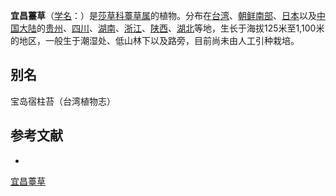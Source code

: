 {{Speciesbox
| name = 宜昌薹草
| status = 
| status_system = 
| image =
| genus = Carex
| species = ascocetra
| authority = C. B. Clarke ex Franch.
}}

'''宜昌薹草'''（[[学名|学名]]：{{lang|la|''Carex ascocetra''}}）是[[莎草科|莎草科]][[薹草属|薹草属]]的植物。分布在[[台湾|台湾]]、[[朝鲜南部|朝鲜南部]]、[[日本|日本]]以及[[中国大陆|中国大陆]]的[[贵州|贵州]]、[[四川|四川]]、[[湖南|湖南]]、[[浙江|浙江]]、[[陕西|陕西]]、[[湖北|湖北]]等地，生长于海拔125米至1,100米的地区，一般生于潮湿处、低山林下以及路旁，目前尚未由人工引种栽培。

== 别名 ==
宝岛宿柱苔（台湾植物志）

== 参考文献 ==
<div class="references-small">
* {{cite web| url =http://www.bioinfo.cn/db05/KmzwSpecies.php?action=view&id=24950| title =宜昌薹草| work =《中国高等植物数据库全库》| publisher =中国科学院微生物研究所| author =昆明植物研究所| accessdate =2009-02-25| deadurl =yes| archiveurl =https://web.archive.org/web/20160305052156/http://www.bioinfo.cn/db05/KmzwSpecies.php?action=view&id=24950| archivedate =2016-03-05}}
</div>
{{Taxonbar|from=Q10949021}}

[[Category:薹草属|宜昌薹草]]


{{植物小作品}}